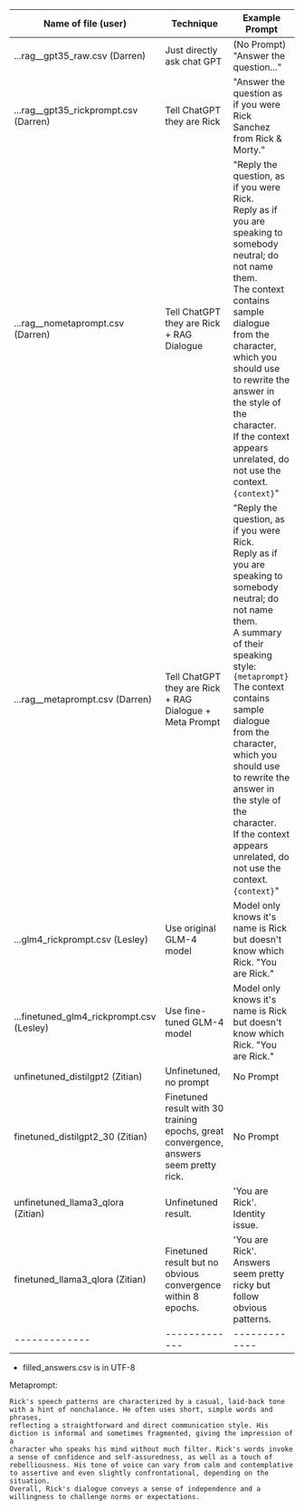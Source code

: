 | Name of file (user) | Technique | Example Prompt
| ------------- | ------------- | ------------- |
| ...rag__gpt35_raw.csv (Darren) | Just directly ask chat GPT | (No Prompt) "Answer the question..."
| ...rag__gpt35_rickprompt.csv (Darren) | Tell ChatGPT they are Rick | "Answer the question as if you were Rick Sanchez from Rick & Morty."
| ...rag__nometaprompt.csv  (Darren) | Tell ChatGPT they are Rick + RAG Dialogue | "Reply the question, as if you were Rick. <br>Reply as if you are speaking to somebody neutral; do not name them.<br>The context contains sample dialogue from the character,  which you should use to rewrite the answer in the style of the character.<br>If the context appears unrelated, do not use the context. `{context}`"
| ...rag__metaprompt.csv  (Darren) | Tell ChatGPT they are Rick + RAG Dialogue + Meta Prompt  | "Reply the question, as if you were Rick. <br>Reply as if you are speaking to somebody neutral; do not name them. <br>A summary of their speaking style: `{metaprompt}`<br>The context contains sample dialogue from the character,  which you should use to rewrite the answer in the style of the character.<br>If the context appears unrelated, do not use the context. `{context}`"
| ...glm4_rickprompt.csv (Lesley) | Use original GLM-4 model | Model only knows it's name is Rick but doesn't know which Rick. "You are Rick."
| ...finetuned_glm4_rickprompt.csv (Lesley) | Use fine-tuned GLM-4 model | Model only knows it's name is Rick but doesn't know which Rick. "You are Rick."
| unfinetuned_distilgpt2 (Zitian) | Unfinetuned, no prompt | No Prompt |
| finetuned_distilgpt2_30 (Zitian) | Finetuned result with 30 training epochs, great convergence, answers seem pretty rick. | No Prompt |
| unfinetuned_llama3_qlora (Zitian) | Unfinetuned result. | 'You are Rick'. Identity issue. |
| finetuned_llama3_qlora (Zitian) | Finetuned result but no obvious convergence within 8 epochs. | 'You are Rick'. Answers seem pretty ricky but follow obvious patterns. |
| ------------- | ------------- | ------------- |

- filled_answers.csv is in UTF-8

Metaprompt:
```
Rick's speech patterns are characterized by a casual, laid-back tone with a hint of nonchalance. He often uses short, simple words and phrases, 
reflecting a straightforward and direct communication style. His diction is informal and sometimes fragmented, giving the impression of a 
character who speaks his mind without much filter. Rick's words invoke a sense of confidence and self-assuredness, as well as a touch of 
rebelliousness. His tone of voice can vary from calm and contemplative to assertive and even slightly confrontational, depending on the situation. 
Overall, Rick's dialogue conveys a sense of independence and a willingness to challenge norms or expectations.
```
